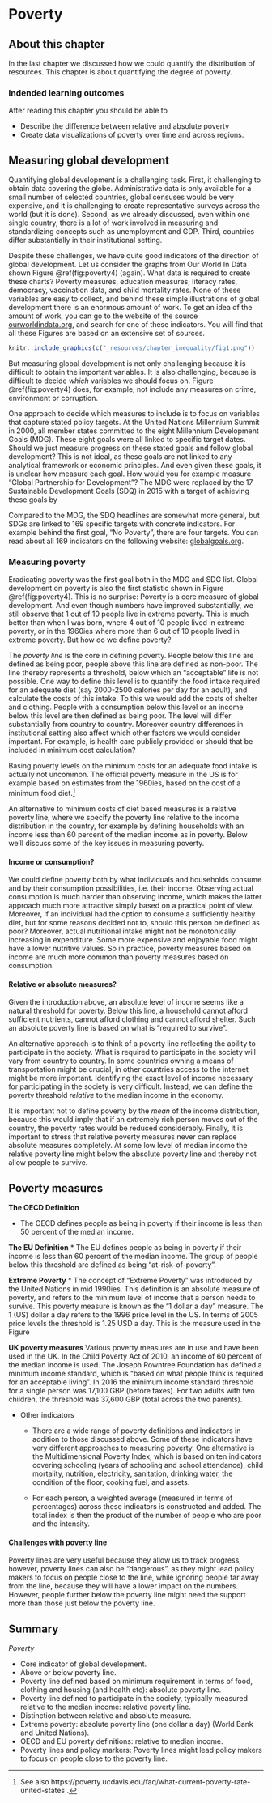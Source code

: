 # Poverty 

## About this chapter

In the last chapter we discussed how we could quantify the distribution of resources. This chapter is about quantifying the degree of poverty. 

### Indended learning outcomes

After reading this chapter you should be able to

* Describe the difference between relative and absolute poverty
* Create data visualizations of poverty over time and across regions. 

## Measuring global development

Quantifying global development is a challenging task. First, it challenging to obtain data covering the globe. Administrative data is only 
available for a small number of selected countries, global censuses would be very expensive, and it is challenging to create representative surveys across the world (but it is done). Second, as we already discussed, even within one single country, there is a lot of work involved in measuring and standardizing concepts such as unemployment and GDP. Third, countries differ substantially in their institutional setting.

Despite these challenges, we have quite good indicators of the direction of global development.  Let us consider the graphs from Our World In Data  shown Figure \@ref(fig:poverty4) (again). What data is required to create these charts? Poverty measures, education measures, literacy rates, democracy, vaccination data, and child mortality rates. None of these variables are easy to collect, and behind these simple illustrations of global development there is an enormous amount of work. To get an idea of the amount of work, you can go to the website of the source  [ourworldindata.org](https://www.ourworldindata.org), and search for one of these indicators. You will find that all these Figures are based on an extensive set of sources. 


```r
knitr::include_graphics(c("_resources/chapter_inequality/fig1.png"))
```


But measuring global development is not only challenging because it is difficult to obtain the important variables. It is also challenging, because is difficult to decide *which* variables we should focus on. Figure \@ref(fig:poverty4) does, for example, not include any measures on crime, environment or corruption. 

One approach to decide which measures to include is to focus on variables that capture stated policy targets. At the United Nations Millennium Summit in 2000, all member states committed to the eight Millennium Development Goals (MDG). These eight goals were all linked to specific target dates. Should we just measure progress on these stated goals and follow global development? This is not ideal, as these goals are not linked to any analytical framework or economic principles. And even given these goals, it is unclear how measure each goal. How would you for example measure "Global Partnership for Development"? The MDG were replaced by the 17 Sustainable Development Goals (SDQ) in 2015 with a target of achieving these goals by 

Compared to the MDG, the SDQ headlines are somewhat more  general, but SDGs are linked to 169 specific targets with concrete indicators. For example behind the first goal, "No Poverty", there are four targets. You can read about all 169 indicators on the following website:  [globalgoals.org](https://www.globalgoals.org).

### Measuring poverty

Eradicating poverty was the first goal both in the MDG and SDG list. Global development on poverty is also the first statistic shown in Figure \@ref(fig:poverty4). This is no surprise: Poverty is a core measure of global development. And even though numbers have improved substantially, we still observe that 1 out of 10 people live in extreme poverty. This is much better than when I was born, where  4 out of 10 people lived in extreme poverty, or in the 1960ies where more than 6 out of 10 people lived in extreme poverty. But how do we define poverty?


The *poverty line* is the core in defining poverty. People below this line are defined as being poor, people above this line are defined as non-poor. The line thereby represents a threshold, below which an "acceptable" life is not possible. One way to define this level is to quantify the food intake required for an adequate diet (say 2000-2500 calories per day for an adult), and calculate the costs of this intake. To this we would add the costs of shelter and clothing. People with a consumption below this level or an income below this level are then defined as being poor. The level will differ substantially from country to country. Moreover country differences in institutional setting also affect which other factors we would consider important. For example, is health care publicly provided or should that be included in minimum cost calculation?

Basing poverty levels on the minimum costs for an adequate food intake is actually not uncommon. The official  poverty measure in the US is for example based on estimates from the 1960ies, based on the cost of a minimum food diet.^[See also https://poverty.ucdavis.edu/faq/what-current-poverty-rate-united-states .]

An alternative to minimum costs of diet based measures is a relative poverty line, where we specify the poverty line relative to the income distribution in the country, for example by defining households with an income less than 60 percent of the median income as in poverty. Below we'll discuss some of the key issues in measuring poverty.

#### Income or consumption?

We could define poverty both by what individuals and households consume and by their consumption possibilities, i.e. their income. Observing actual consumption is much harder than observing income, which makes the latter approach much more attractive simply based on a practical point of view. Moreover, if  an individual had the option to consume a sufficiently healthy diet, but for some reasons decided not to, should this person be defined as poor? Moreover, actual nutritional intake might not be monotonically increasing in expenditure. Some more expensive and enjoyable food might have a lower nutritive values. So in practice, poverty measures based on income are much more common than poverty measures based on consumption. 

#### Relative or absolute measures?
Given the introduction above, an absolute level of income seems like a natural threshold for poverty. Below this line, a household cannot afford sufficient nutrients, cannot afford clothing and cannot afford shelter. Such an absolute poverty line is based on what is "required to survive". 

An alternative approach is to think of a poverty line reflecting the ability to participate in the society. What is required to participate in the society will vary from country to country. In some countries owning a means of transportation might be crucial, in other countries access to the internet might be more important. Identifying the exact level of income necessary for participating in the society is very difficult. Instead, we can define the poverty threshold *relative* to the median income in the economy.

It is important not to define poverty by the *mean* of the income distribution, because this would imply that if an extremely rich person moves out of the country, the poverty rates would be reduced considerably.  Finally, it is important to stress that relative poverty measures never can replace absolute measures completely. At some low level of median income the relative poverty line might below the absolute poverty line and thereby not allow people to survive. 


## Poverty measures


**The OECD Definition**

* The OECD  defines people as being in  poverty if their income is less than  50 percent of the median income.

**The EU Definition**
* The EU  defines people as being in  poverty if their income is less than  60 percent of the median income. The group of people below this threshold are defined as being "at-risk-of-poverty".

**Extreme Poverty**
* The concept of "Extreme Poverty" was introduced by the United Nations in mid 1990ies. This definition is an absolute measure of poverty, and refers to the minimum level of income that a person needs to survive. This poverty measure is known as the "1 dollar a day" measure. The 1 (US) dollar a day refers to the 1996 price level in the US. In terms of 2005 price levels the threshold is 1.25 USD a day.  This is the measure used in the Figure 

**UK poverty measures**
Various poverty measures are in use and have been used in the UK. In the Child Poverty Act of 2010, an income of 60 percent of the median income is used.  The Joseph Rowntree Foundation has defined a minimum income standard, which is "based on what people think is required for an acceptable living". In 2016 the minimum income standard threshold for a single person was 17,100 GBP (before taxes). For two adults with two children, the threshold was 37,600 GBP (total across the two parents).

* Other indicators
  * There are a wide range of poverty definitions and indicators in addition to those discussed above. Some of these indicators have very different     approaches to measuring poverty. One alternative is the Multidimensional Poverty Index, which is based on ten indicators covering schooling   (years of schooling and school attendance), child mortality, nutrition, electricity, sanitation, drinking water, the condition of the floor, cooking fuel, and assets. 

  * For each person, a weighted average  (measured in terms of percentages) across these indicators is constructed and added. The total index is then the product of the number of people who are poor and the intensity. 



#### Challenges with poverty line

Poverty lines are very useful because they allow us to track progress, however, poverty lines can also be "dangerous", as they might lead policy makers to focus on people close to the line, while ignoring people far away from the line, because they will have a lower impact on the numbers. However, people further below the poverty line might need the support more than those just below the poverty line. 



## Summary


*Poverty*

* Core indicator of global development.
* Above or below poverty line.
* Poverty line defined based on minimum requirement in terms of food, clothing and housing (and health etc): absolute poverty line.
* Poverty line defined to participate in the society, typically measured relative to the median income: relative poverty line.
* Distinction between relative and absolute measure.
* Extreme poverty: absolute poverty line (one dollar a day) (World Bank and United Nations).
* OECD and EU poverty definitions: relative to median income.
* Poverty lines and policy markers: Poverty lines might lead policy makers to focus on people close to the poverty line. 
    
